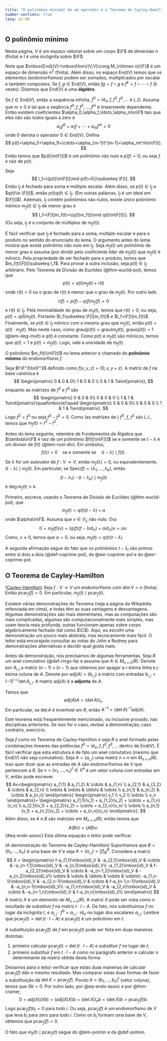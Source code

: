 ```yaml
---
title: "O polinômio minimal de um operador e o Teorema de Cayley-Hamilton"
number-sections: true
lang: pt-BR
--- 
```


## O polinômio mínimo

Nesta página, $V$ é um espaço vetorial sobre um corpo $\F$ de dimensão $n$ (finita) e $t$ é uma incôgnita sobre $\F$.

Note que $\mbox{End}(V)=\mbox{Hom}(V,V)\cong M_{n\times n}(\F)$ é um espaço de dimensão $n^2$ (finita). Além disso, no espaço $\mbox{End}(V)$ temos que os elementos (endomorfismos) podem ser somados, multiplicados por escalar e também compostos. Se $f,g\in \mbox{End}(V)$, então $fg=f\circ g$ e $f^k=f\circ\cdots\circ f$ ($k$ vezes). Dizemos que $\mbox{End}(V)$ é uma <b>álgebra</b>.

Se $f\in\mbox{End}(V)$, então a sequência infinita, $f^0=\mbox{id}_V,f,f^2,f^3,\ldots$ é L.D. Assuma que $m\geq 0$ é tal que a seqência $f^0,f,f^2,\ldots,f^m$ é linearmente dependente. Então existem coeficientes $\alpha_0,\alpha_1,\ldots,\alpha_m\in\F$ tais que eles não são todos iguais a zero e
$$
\alpha_0 f^0+\alpha_1 f+\cdots+\alpha_m f^m=0
$$
onde $0$ denota o operador $0\in\mbox{End}(V)$.
Defina
$$
p(t)=\alpha_0+\alpha_1t+\cdots+\alpha_{m-1}t^{m-1}+\alpha_mt^m\in\F[t].
$$
Então temos que $p(t)\in\F[t]$ é um polinômio não nulo e $p(f)=0$; ou seja $f$ é raíz de $p(t)$.

:::{#lem-polmin}
Seja
$$
I_f=\{p(t)\in\F[t]\mid p(f)=0\}\subseteq \F[t].
$$
Então $I_f$ é fechado para soma e múltiplo escalar. Além disso, se $p(t)\in I_f$ e $q(t)\in \F[t]$, então $p(t)q(t)\in I_f$. (Em outras palávras, $I_f$ é um ideal em $\F[t]$). Ademais, $I_f$ contém polinômios não nulos, existe único polinômio mônico $m_f(t)\in I_f$ de menor grau e
$$
I_f=\F[t]m_f(t)=\{q(t)m_f(t)\mid q(t)\in\F[t]\}.
$$
(Ou seja, $I_f$ é o conjunto de múltiplos de $m_f(t)$).
:::


:::{.proof}
É fácil verificar que $I_f$ é fechado para a soma, múltiplo escalar e para o produto no sentido do enunciado do lema. O argumento antes do lema mostra que existe polinômio não nulo em $I_f$. Seja $m_f(t)$ um polinômio de menor grau e assuma (por dividir pelo coeficiente líder de $m_f(t)$) que $m_f(t)$ é mônico. Pela propriedade de ser fechado para o produto, temos que $m_f(t)\F[t]\subseteq I_f$. Para provar a outra inclusão, seja $p(t)\in I_f$ arbitrário. Pelo Teorema de Divisão de Euclides (@thm-euclid-pol), temos que
$$
p(t)=q(t)m_f(t)+r(t)
$$
onde $r(t)=0$ ou o grau de $r(t)$ é menor que o grau de $m_f(t)$. Por outro lado
$$
r(f)=p(f)-q(f)m_f(f)=0
$$
e $r(t)\in I_f$. Pela minimalidade do grau de $m_f(t)$, temos que $r(t)=0$; ou seja, $p(t)=q(t)m_f(t)$. Portanto $I_f\subseteq \F[t]m_f(t)$ e $I_f=\F[t]m_f(t)$. Finalmente, se $p(t)\in I_f$ mônico com o mesmo grau que $m_f(t)$, então $p(t)=q(t)\cdot m_f(t)$. 
Mas neste caso, como $\mbox{grau}(p(t))=\mbox{grau}(m_f(t))$,  $\mbox{grau}(q(t))=1$ (@lem-deg-mult) e 
$q(t)$ é constante. Como $p(t)$ e $m_f(t)$ são mônicos, temos que $q(t)=1$ e $p(t)=m_f(t)$. Logo, vale a unicidade de $m_f(t)$.
:::


:::{#def-polmin}
O polinômio $m_f(t)\in\F[t]$ no lema anterior e chamado do **polinômio mínimo** do endomorfismo $f$.
:::


:::{#exm-}
Seja $f:\F^3\to\F^3$ definido como $f(x,y,z)=(0,x,y+z)$. A matriz de $f$ na base canônica é
$$
\begin{pmatrix} 0 & 0 & 0\\ 1 & 0 & 0 \\ 0 & 1 & 1\end{pmatrix},
$$
enquanto as matrizes de $f^2$ e $f^3$ são
$$
\begin{pmatrix} 0 & 0 & 0\\ 0 & 0 & 0 \\ 1 & 1 & 1\end{pmatrix}\quad\mbox{e}\quad
\begin{pmatrix} 0 & 0 & 0\\ 0 & 0 & 0 \\ 1 & 1 & 1\end{pmatrix}.
$$
Logo $f^2=f^3$ ou seja $f^3-f^2=0$. Como (as matrizes de ) $f^0$, $f$, $f^2$ são L.I., temos que $m_f(t)=t^3-t^2$.
:::

Antes do lema seguinte, relembre de Fundamentos de Álgebra que $\lambda\in\F$ é raiz de um polinômio $f(t)\in\F[t]$ se e somente se 
$t-\lambda$ é um divisor de $f(t)$ (@lem-root-div). Em símbolos, 
$$
f(\lambda)=0\quad \mbox{se e somente se}\quad (t-\lambda)\mid f(t).
$$ 

:::{#lem-}
Se $\lambda$ for um autovalor de $f:V\to V$, então $m_f(\lambda)=0$, ou equivalentemente, $(t-\lambda)\mid m_f(t)$. Em particular, se $\mbox{Spec}(f)=\{\lambda_1,\ldots,\lambda_k\}$, então
$$
(t-\lambda_1)\cdots (t-\lambda_k)\mid m_f(t)
$$
e $\deg m_f(t)\geq k$.
:::


:::{.proof}
Primeiro, escreva, usando o Teorema de Divisão de Euclides (@thm-euclid-pol), que
$$
m_f(t)=q(t)(t-\lambda)+\alpha
$$
onde $\alpha\in\F$.
Assuma que $v\in V_\lambda$ não nulo. Ora
$$
0=m_f(f)(v)=(q(f)(f-\lambda\mbox{id}_V)+\alpha\mbox{id}_V)v=\alpha v.
$$
Como, $v\neq 0$, temos que $\alpha=0$, ou seja, $m_f(t)=q(t)(t-\lambda)$. 

A segunda afirmação segue do fato que os polinômios $t-\lambda_i$ são primos entre si dois a dois (@def-coprime-pol), do @exr-coprime-pol e 
do @exr-coprime-pol.
:::

## O Teorema de Cayley-Hamilton

:::{#thm-}
([Cayley-Hamilton](https://en.wikipedia.org/wiki/Cayley%E2%80%93Hamilton_theorem))
Seja $f:V\to V$ um endomorfismo com $\dim V=n$ (finita). Então $\mbox{pcar}_f(f)=0$. Em particular, $m_f(t)\mid \mbox{pcar}_f(t)$.
:::

Existem várias demonstrações do Teorema (veja a página da Wikipédia refenciada em  cima), e todas têm as suas vantagens e desvantagens. Algumas demonstrações são mais elementares, mas as computações são mais complicadas, algumas são computacionalmente mais simples, mas usam teoria mais profunda, outras funcionam apenas sobre corpo algebricamente fechado (tal como $\C$).
Aqui, eu escolhi uma demonstração um pouco mais abstrata, mas tecnicamente mais fácil. O leitor está encorajado consultar as notas do John e Rodney para demonstrações alternativas e decidir qual gosta mais.

Antes da demonstração, nós precisamos de algumas ferramentas. Seja $R$ um anel comutativo (@def-rings-fa) e assuma que $A\in M_{n\times n}(R)$. Denote por $A_{i,j}$ a matriz $(n-1)\times (n-1)$ que obtemos por apagar a $i$-ésima linha e $j$-ésima coluna de $A$. Denote por $\mbox{adj}(A)=(b_{i,j})$ a matriz com entradas $b_{i,j}=(-1)^{i+j}\det A_{j,i}$. A matriz $\mbox{adj}(A)$ é  a **adjunta** de $A$.

:::{#thm-cramer}
Temos que 
$$
\mbox{adj}(A)A=(\det A)I_n.
$$ 
Em particular, se $\det A$ é invertível em $R$, então $A^{-1}=(\det A)^{-1}\mbox{adj}(A)$.
:::


:::{.proof}
Este teorema está frequentemente mencionado, ou inclusive provado, nas disciplinas anteriores. Se isso for o caso, revisar a demonstração; caso contrário, exercício.
:::

Seja $f$ como no Teorema de Cayley-Hamilton e seja $R$ o anel formado pelas combinações lineares das potências $f^0=\mbox{id}_V,f,f^2,f^3,\ldots$ dentro de $\mbox{End}(V)$. É fácil verificar que esta estrutura é de fato um anel comutativo (mesmo que $\mbox{End}(V)$ não seja comutativo).
Seja $A=(a_{i,j})$ uma matriz $n\times n$ em $M_{n\times n}(R)$. Isso quer dizer que as entradas de $A$ são endomorfismos de $V$ que pertencem 
a $R$. Se $v=(v_1,\ldots,v_n)^t\in V^n$ é um vetor coluna com entradas em $V$, então pode escrever 
$$
Av=\begin{pmatrix}
a_{1,1} & a_{1,2} & \cdots & a_{1,n} \\
a_{2,1} & a_{2,2} & \cdots & a_{2,n} \\
\vdots & \vdots & \ddots & \vdots \\
a_{n,1} & a_{n,2} & \cdots & a_{n,n}
\end{pmatrix}
\begin{pmatrix}
v_1 \\
v_2 \\
\vdots \\
v_n
\end{pmatrix}=
\begin{pmatrix}
a_{1,1}(v_1) + a_{1,2}(v_2) + \cdots + a_{1,n}(v_n) \\
a_{2,1}(v_1) + a_{2,2}(v_2) + \cdots + a_{2,n}(v_n) \\
\vdots \\
a_{n,1}(v_1) + a_{n,2}(v_2) + \cdots + a_{n,n}(v_n)
\end{pmatrix}.
$$
Além disso, se $A$ e $B$ são matrizes em $M_{n\times n}(R)$, então temos que 
$$
A(Bv)=(AB)v.
$$ {#eq-endo-assoc}
Esta última equação o leitor pode verificar.




:::{.proof}
(A demonstração do Teorema de Cayley-Hamilton)
Suponhamos que $B=\{b_1,\ldots,b_n\}$ é uma base de $V$ e seja $A=(a_{i,j})=[f]_B^B$.   Considere a matriz
$$
X = \begin{pmatrix}
f-a_{1,1}\mbox{id}_V &  -a_{2,1}\mbox{id}_V & \cdots & -a_{n-1,1}\mbox{id}_V & -a_{n,1}\mbox{id}_V\\
-a_{1,2}\mbox{id}_V &  f-a_{2,2}\mbox{id}_V & \cdots & -a_{n-1,2}\mbox{id}_V & -a_{n,2}\mbox{id}_V\\
\vdots & \vdots & \ddots & \vdots & \vdots\\
-a_{1,n-1}\mbox{id}_V &  -a_{2,n-1}\mbox{id}_V & \cdots & f-a_{n-1,n-1}\mbox{id}_V & -a_{n,n-1}\mbox{id}_V\\
-a_{1,n}\mbox{id}_V &  -a_{2,n}\mbox{id}_V & \cdots & -a_{n-1,n}\mbox{id}_V & f-a_{n,n}\mbox{id}_V\\
\end{pmatrix}
$$
A matriz $X$ é um elemento de $M_{n\times n}(R)$. A matriz $X$ pode ser vista como o resultado de substituir $f$ na matriz 
$t\cdot I-A$. De fato, nós substituímos $f$ no lugar da incôgnita $t$, e 
$a_{i,j}\cdot f^0=a_{i,j}\cdot \mbox{id}_V$ no lugar dos escalares $a_{i,j}$. Lembre que 
$\mbox{pcar}_f(t)=\det (t\cdot I-A)$ e $\mbox{pcar}_f(t)$ é um polinômio em $t$. 

A substituição $\mbox{pcar}_f(f)$ de $f$ em $\mbox{pcar}_f(t)$ pode ser 
feita em duas maneiras distintas:

1. primeiro calcular $\mbox{pcar}_f(t)=\det(t\cdot I-A)$ e substituir $f$ no lugar de $t$;
2. primeiro substituir $f$ em $t\cdot I-A$ como no parágrafo anterior e calcular o determinante da matriz obtida desta forma.

Deixamos para o leitor verificar que estas duas maneiras de calcular $\mbox{pcar}_f(f)$ dão o mesmo resultado. Mas comparar estas 
duas formas de fazer a substituição dá 
$\det X  =\mbox{pcar}_f(f)$. Pondo $b=(b_1,\ldots,b_n)^t$ (vetor coluna), temos que $Xb=0$. Por outro lado, por 
@eq-endo-assoc e por @thm-cramer,
$$
0=\mbox{adj}(X)(Xb)=(\mbox{adj}(X)X)b=(\det X)I_nb=(\det X)b=\mbox{pcar}_f(f)b.
$$
Logo $\mbox{pcar}_f(f)b_i=0$ para todo $i$. Ou seja, $\mbox{pcar}_f(f)$ é um endomorfismo de $V$ que leva $b_i$ para zero para todo $i$. 
Como os $b_i$ formam uma base de $V$, obtemos que $\mbox{pcar}_f(f)=0$.

O fato que $m_f(t)\mid \mbox{pcar}_f(t)$ segue do @lem-polmin e da @def-polmin.
:::
